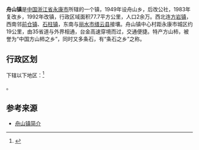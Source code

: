 {{中国乡级行政区|33/07/84/107/000
| 行政区全称 = 舟山镇
| 景观照片文件名 = 
| 景观照片描述 = 
| 汉语拼音 =
| 通用拼音 =
| 注音符號 =
| 其它标音类型1 =
| 其它标音1 =
| 其它标音类型2 =
| 其它标音2 =
| 其它语言类型1 =
| 其它语言地名1 =
| 其它语言类型2 =
| 其它语言地名2 =
| 上级行政区 = [[浙江省|浙江省]][[金华市|金华市]][[永康市|永康市]]
| 行政区类别 = [[镇|镇]]
| 地理坐标 =
| 总面积 = 77.7平方公里
| 户籍人口 =
| 户籍人口年份 =
| 常住人口 = 2余万
| 常住人口年份 =
| 人口密度 =
| 行政区划 = 
| 官方网站 =
| 政府驻地 = 舟山二村
| 邮政编码 =
| 毗邻行政区 = [[前仓镇|前仓镇]]、[[石柱镇|石柱镇]]、[[方岩镇|方岩镇]]、[[西溪镇|西溪镇]]以及[[缙云县|缙云县]]
| 位置图文件名 =
| 位置图描述 =
}}

'''舟山镇'''是[[中国|中国]][[浙江省|浙江省]][[永康市|永康市]]所辖的一个镇，1949年设舟山乡，后改公社，1983年复改乡，1992年改镇，行政区域面积77.7平方公里，人口2余万。西北连[[方岩镇|方岩镇]]，西南邻[[前仓镇|前仓镇]]、[[石柱镇|石柱镇]]，东南与[[丽水市|丽水市]][[缙云县|缙云县]]接壤。舟山镇中心村距永康市城区约19公里，由35省道与外界相通，台金高速穿境而过，交通便捷。特产方山柿，被誉为“中国方山柿之乡”，同时又多条石，有“条石之乡”之称。

== 行政区划 ==

下辖以下地区：<ref>{{PRC admin/ref sgc|33/07/84/107/000}}</ref>

{{PRC admin/children|33/07/84/107/000}}。

== 参考来源 ==
*[https://web.archive.org/web/20170710160525/http://zhous.zj.com/show/id/96153/db/0/ 舟山镇简介]
{{reflist}}

{{PRC admin/navcat|33/07/84/107/000}}